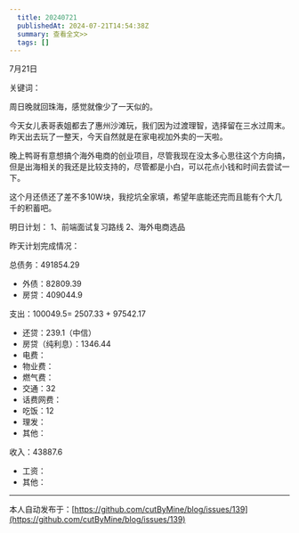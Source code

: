 ```yaml
---
  title: 20240721
  publishedAt: 2024-07-21T14:54:38Z
  summary: 查看全文>>
  tags: []
---
```


7月21日 

关键词：

周日晚就回珠海，感觉就像少了一天似的。

今天女儿表哥表姐都去了惠州沙滩玩，我们因为过渡理智，选择留在三水过周末。昨天出去玩了一整天，今天自然就是在家电视加外卖的一天啦。

晚上鸭哥有意想搞个海外电商的创业项目，尽管我现在没太多心思往这个方向搞，但是出海相关的我还是比较支持的，尽管都是小白，可以花点小钱和时间去尝试一下。

这个月还债还了差不多10W块，我挖坑全家填，希望年底能还完而且能有个大几千的积蓄吧。

明日计划：
1、前端面试复习路线
2、海外电商选品

昨天计划完成情况：

总债务：491854.29
- 外债：82809.39
- 房贷：409044.9

支出：100049.5= 2507.33 + 97542.17
- 还贷：239.1（中信）
- 房贷（纯利息）：1346.44
- 电费：
- 物业费：
- 燃气费：
- 交通：32
- 话费网费：
- 吃饭：12
- 理发：
- 其他：

收入：43887.6
- 工资：
- 其他：


---
本人自动发布于：[https://github.com/cutByMine/blog/issues/139](https://github.com/cutByMine/blog/issues/139)
